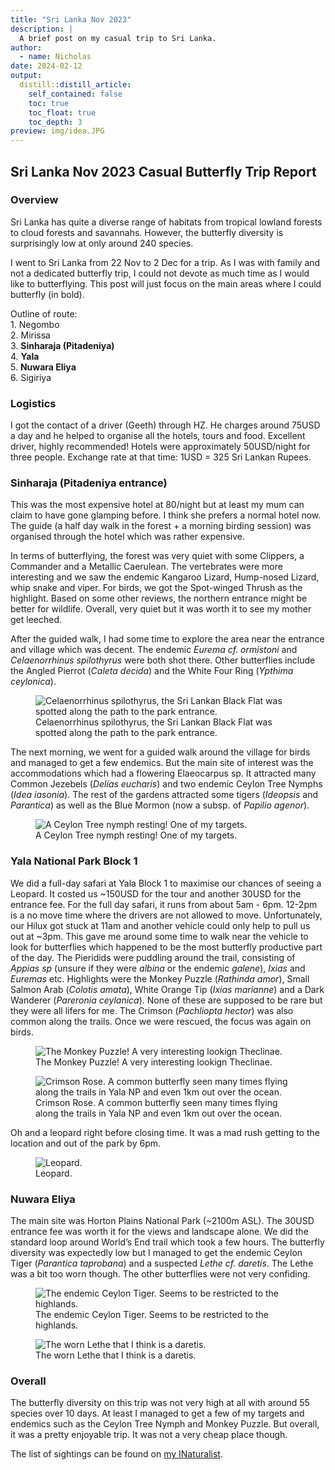 ```yaml
---
title: "Sri Lanka Nov 2023"
description: |
  A brief post on my casual trip to Sri Lanka.
author:
  - name: Nicholas
date: 2024-02-12
output:
  distill::distill_article:
    self_contained: false
    toc: true
    toc_float: true
    toc_depth: 3
preview: img/idea.JPG
---
```



## Sri Lanka Nov 2023 Casual Butterfly Trip Report

### Overview
Sri Lanka has quite a diverse range of habitats from tropical lowland forests to cloud forests and savannahs. However, the butterfly diversity is surprisingly low at only around 240 species.

I went to Sri Lanka from 22 Nov to 2 Dec for a trip. As I was with family and not a dedicated butterfly trip, I could not devote as much time as I would like to butterflying. This post will just focus on the main areas where I could butterfly (in bold). 

Outline of route:\
1. Negombo\
2. Mirissa\
3. **Sinharaja (Pitadeniya)**\
4. **Yala**\
5. **Nuwara Eliya**\
6. Sigiriya\

### Logistics
I got the contact of a driver (Geeth) through HZ. He charges around 75USD a day and he helped to organise all the hotels, tours and food. Excellent driver, highly recommended! Hotels were approximately 50USD/night for three people. Exchange rate at that time: 1USD = 325 Sri Lankan Rupees.

### Sinharaja (Pitadeniya entrance)
This was the most expensive hotel at 80/night but at least my mum can claim to have gone glamping before. I think she prefers a normal hotel now. The guide (a half day walk in the forest + a morning birding session) was organised through the hotel which was rather expensive. 

In terms of butterflying, the forest was very quiet with some Clippers, a Commander and a Metallic Caerulean. The vertebrates were more interesting and we saw the endemic Kangaroo Lizard, Hump-nosed Lizard, whip snake and viper. For birds, we got the Spot-winged Thrush as the highlight. Based on some other reviews, the northern entrance might be better for wildlife. Overall, very quiet but it was worth it to see my mother get leeched.

After the guided walk, I had some time to explore the area near the entrance and village which was decent. The endemic *Eurema cf. ormistoni* and *Celaenorrhinus spilothyrus* were both shot there. Other butterflies include the  Angled Pierrot (*Caleta decida*) and the White Four Ring (*Ypthima ceylonica*). 

![Celaenorrhinus spilothyrus, the Sri Lankan Black Flat was spotted along the path to the park entrance.](img/flat.JPG) 

The next morning, we went for a guided walk around the village for birds and managed to get a few endemics. But the main site of interest was the accommodations which had a flowering Elaeocarpus sp. It attracted many Common Jezebels (*Delias eucharis*) and two endemic Ceylon Tree Nymphs (*Idea iasonia*). The rest of the gardens attracted some tigers (*Ideopsis* and *Parantica*) as well as the Blue Mormon (now a subsp. of *Papilio agenor*). 

![A Ceylon Tree nymph resting! One of my targets.](img/idea.JPG) 

### Yala National Park Block 1
We did a full-day safari at Yala Block 1 to maximise our chances of seeing a Leopard. It costed us ~150USD for the tour and another 30USD for the entrance fee. For the full day safari, it runs from about 5am - 6pm. 12-2pm is a no move time where the drivers are not allowed to move. Unfortunately, our Hilux got stuck at 11am and another vehicle could only help to pull us out at ~3pm. This gave me around some time to walk near the vehicle to look for butterflies which happened to be the most butterfly productive part of the day. The Pieridids were puddling around the trail, consisting of *Appias sp* (unsure if they were *albina* or the endemic *galene*), *Ixias* and *Euremas* etc. Highlights were the Monkey Puzzle (*Rathinda amor*), Small Salmon Arab (*Colotis amata*), White Orange Tip (*Ixias marianne*) and a Dark Wanderer (*Pareronia ceylanica*).  None of these are supposed to be rare but they were all lifers for me. The Crimson  (*Pachliopta hector*) was also common along the trails. Once we were rescued, the focus was again on birds.

![The Monkey Puzzle! A very interesting lookign Theclinae.](img/mpuzzle.JPG) 

![Crimson Rose. A common butterfly seen many times flying along the trails in Yala NP and even 1km out over the ocean.](img/crose.JPG) 

Oh and a leopard right before closing time. It was a mad rush getting to the location and out of the park by 6pm.

![Leopard.](img/leo.JPG) 

### Nuwara Eliya
The main site was Horton Plains National Park (~2100m ASL). The 30USD entrance fee was worth it for the views and landscape alone. We did the standard loop around World's End trail which took a few hours. The butterfly diversity was expectedly low but I managed to get the endemic Ceylon Tiger (*Parantica taprobana*) and a suspected *Lethe cf. daretis*. The Lethe was a bit too worn though. The other butterflies were not very confiding. 

![The endemic Ceylon Tiger. Seems to be restricted to the highlands.](img/tig.JPG) 

![The worn Lethe that I think is a daretis.](img/lethe.JPG) 

### Overall
The butterfly diversity on this trip was not very high at all with around 55 species over 10 days. At least I managed to get a few of my targets and endemics such as the Ceylon Tree Nymph and Monkey Puzzle. But overall, it was a pretty enjoyable trip. It was not a very cheap place though. 

The list of sightings can be found on [my INaturalist](https://www.inaturalist.org/observations?d1=2023-11-22&d2=2023-12-02&place_id=7077&taxon_id=47224&user_id=weishou&verifiable=any).